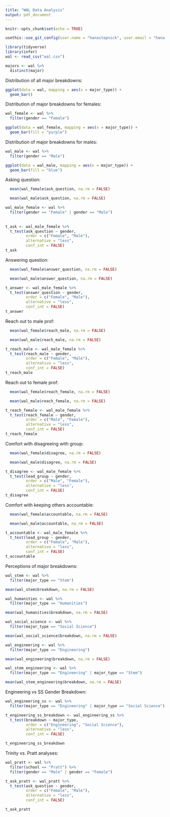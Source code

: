 ```yaml
---
title: "WAL Data Analysis"
output: pdf_document
---
```


```r
knitr::opts_chunk$set(echo = TRUE)
```

```r
usethis::use_git_config(user.name = "hanastepnick", user.email = "hana.stepnick@duke.edu")
```

```r
library(tidyverse)
library(infer)
wal <- read_csv("wal.csv")
```

```r
majors <- wal %>%
  distinct(major)
```

Distribution of all major breakdowns:

```r
ggplot(data = wal, mapping = aes(x = major_type)) + 
  geom_bar()
```
Distribution of major breakdowns for females:

```r
wal_female <- wal %>%
  filter(gender == "Female")

ggplot(data = wal_female, mapping = aes(x = major_type)) + 
  geom_bar(fill = "purple")

```
Distribution of major breakdowns for males:

```r
wal_male <- wal %>%
  filter(gender == "Male")

ggplot(data = wal_male, mapping = aes(x = major_type)) + 
  geom_bar(fill = "blue")
```
Asking question:


```r
  mean(wal_female$ask_question, na.rm = FALSE)
```

```r
  mean(wal_male$ask_question, na.rm = FALSE)
```


```r
wal_male_female <- wal %>%
  filter(gender == "Female" | gender == "Male")
  
  
t_ask <- wal_male_female %>%
  t_test(ask_question ~ gender, 
         order = c("Female", "Male"), 
         alternative = "less", 
         conf_int = FALSE)
t_ask
```


Answering question:

```r
  mean(wal_female$answer_question, na.rm = FALSE)
```

```r
  mean(wal_male$answer_question, na.rm = FALSE)
```

```r
  
t_answer <- wal_male_female %>%
  t_test(answer_question ~ gender, 
         order = c("Female", "Male"), 
         alternative = "less", 
         conf_int = FALSE)
t_answer
```


Reach out to male prof:

```r
  mean(wal_female$reach_male, na.rm = FALSE)
```

```r
  mean(wal_male$reach_male, na.rm = FALSE)
```

```r
  
t_reach_male <- wal_male_female %>%
  t_test(reach_male ~ gender, 
         order = c("Female", "Male"), 
         alternative = "less", 
         conf_int = FALSE)
t_reach_male
```

Reach out to female prof:

```r
  mean(wal_female$reach_female, na.rm = FALSE)
```

```r
  mean(wal_male$reach_female, na.rm = FALSE)
```

```r
  
t_reach_female <- wal_male_female %>%
  t_test(reach_female ~ gender, 
         order = c("Male", "Female"), 
         alternative = "less", 
         conf_int = FALSE)
t_reach_female
```

Comfort with disagreeing with group:

```r
  mean(wal_female$disagree, na.rm = FALSE)
```

```r
  mean(wal_male$disagree, na.rm = FALSE)
```

```r
  
t_disagree <- wal_male_female %>%
  t_test(lead_group ~ gender, 
         order = c("Male", "Female"), 
         alternative = "less", 
         conf_int = FALSE)
t_disagree
```

Comfort with keeping others accountable:

```r
  mean(wal_female$accountable, na.rm = FALSE)
```

```r
  mean(wal_male$accountable, na.rm = FALSE)
```

```r
t_accountable <- wal_male_female %>%
  t_test(lead_group ~ gender, 
         order = c("Female", "Male"), 
         alternative = "less", 
         conf_int = FALSE)
t_accountable
```

Perceptions of major breakdowns:

```r
wal_stem <- wal %>%
  filter(major_type == "Stem")

mean(wal_stem$breakdown, na.rm = FALSE)

```

```r
wal_humanities <- wal %>%
  filter(major_type == "Humanities")

mean(wal_humanities$breakdown, na.rm = FALSE)

```
```r
wal_social_science <- wal %>%
  filter(major_type == "Social Science")

mean(wal_social_science$breakdown, na.rm = FALSE)

```

```r
wal_engineering <- wal %>%
  filter(major_type == "Engineering")

mean(wal_engineering$breakdown, na.rm = FALSE)

```

```r
wal_stem_engineering <- wal %>%
  filter(major_type == "Engineering" | major_type == "Stem")

mean(wal_stem_engineering$breakdown, na.rm = FALSE)

```


Engineering vs SS Gender Breakdown:
```r
wal_engineering_ss <- wal %>%
  filter(major_type == "Engineering" | major_type == "Social Science")

t_engineering_ss_breakdown <- wal_engineering_ss %>%
  t_test(breakdown ~ major_type, 
         order = c("Engineering", "Social Science"), 
         alternative = "less", 
         conf_int = FALSE)

t_engineering_ss_breakdown
```

Trinity vs. Pratt analyses:

```r
wal_pratt <- wal %>%
  filter(school == "Pratt") %>%
  filter(gender == "Male" | gender == "Female")

t_ask_pratt <- wal_pratt %>%
  t_test(ask_question ~ gender,
         order = c("Female", "Male"),  
         alternative = "less", 
         conf_int = FALSE)

t_ask_pratt
```



